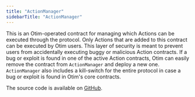 ```yaml
---
title: "ActionManager"
sidebarTitle: "ActionManager"
---
```


This is an Otim-operated contract for managing which Actions can be executed through the protocol. Only Actions that are added to this contract can be executed by Otim users. This layer of security is meant to prevent users from accidentally executing buggy or malicious Action contracts. If a bug or exploit is found in one of the active Action contracts, Otim can easily remove the contract from `ActionManager` and deploy a new one. `ActionManager` also includes a kill-switch for the entire protocol in case a bug or exploit is found in Otim's core contracts.

The source code is available on [GitHub](https://github.com/otimlabs/otim-protocol/blob/main/src/core/ActionManager.sol).